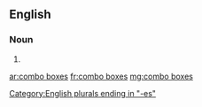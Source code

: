 ==English==

===Noun===
{{head|en|noun plural form|head=[[combo]] [[box]]es}}

# {{plural of|combo box|lang=en}}

[[Category:English plurals ending in "-es"]]

[[ar:combo boxes]]
[[fr:combo boxes]]
[[mg:combo boxes]]